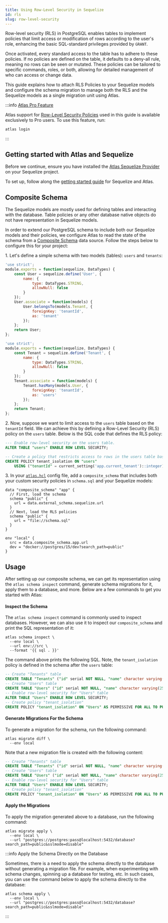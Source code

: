 ```yaml
---
title: Using Row-Level Security in Sequelize
id: rls
slug: row-level-security
---
```


Row-level security (RLS) in PostgreSQL enables tables to implement policies that limit access or modification of rows
according to the user's role, enhancing the basic SQL-standard privileges provided by `GRANT`.

Once activated, every standard access to the table has to adhere to these policies. If no policies are defined on the table,
it defaults to a deny-all rule, meaning no rows can be seen or mutated. These policies can be tailored to specific commands,
roles, or both, allowing for detailed management of who can access or change data.

This guide explains how to attach RLS Policies to your Sequelize models and configure the schema
migration to manage both the RLS and the Sequelize models as a single migration unit using Atlas.

:::info [Atlas Pro Feature](/features#pro-plan)

Atlas support for [Row-Level Security Policies](/atlas-schema/hcl#row-level-security-policy) used in
this guide is available exclusively to Pro users. To use this feature, run:

```
atlas login
```

:::

## Getting started with Atlas and Sequelize
Before we continue, ensure you have installed the [Atlas Sequelize Provider](https://github.com/ariga/atlas-provider-sequelize)
on your Sequelize project.

To set up, follow along the [getting started guide](/guides/orms/sequelize) for Sequelize and Atlas.

## Composite Schema

The Sequelize models are mostly used for defining tables and interacting with the database. Table policies
or any other database native objects do not have representation in Sequelize models.

In order to extend our PostgreSQL schema to include both our Sequelize models and their policies, we configure Atlas to
read the state of the schema from a [Composite Schema](/atlas-schema/projects#data-source-composite_schema)
data source. Follow the steps below to configure this for your project:

1\. Let's define a simple schema with two models (tables): `users` and `tenants`:

<Tabs>
<TabItem value={"user"} label={"user.js"}>

```javascript title="user.js"
'use strict';
module.exports = function(sequelize, DataTypes) {
    const User = sequelize.define('User', {
        name: {
            type: DataTypes.STRING,
            allowNull: false
        }
    });
    User.associate = function(models) {
        User.belongsTo(models.Tenant, {
            foreignKey: 'tenantId',
            as: 'tenant'
        });
    };
    return User;
};
```

</TabItem>
<TabItem value={"tenant"} label={"tenant.js"}>

```javascript title="tenant.js"
'use strict';
module.exports = function(sequelize, DataTypes) {
    const Tenant = sequelize.define('Tenant', {
        name: {
            type: DataTypes.STRING,
            allowNull: false
        }
    });
    Tenant.associate = function(models) {
        Tenant.hasMany(models.User, {
            foreignKey: 'tenantId',
            as: 'users'
        });
    };
    return Tenant;
};
```

</TabItem>
</Tabs>

2\. Now, suppose we want to limit access to the `users` table based on the `tenantId` field. We can achieve this by defining
a Row-Level Security (RLS) policy on the `users` table. Below is the SQL code that defines the RLS policy:

```sql title="schema.sql"
--- Enable row-level security on the users table.
ALTER TABLE "users" ENABLE ROW LEVEL SECURITY;

-- Create a policy that restricts access to rows in the users table based on the current tenant.
CREATE POLICY tenant_isolation ON "users"
    USING ("tenantId" = current_setting('app.current_tenant')::integer);
```

3\. In your [`atlas.hcl`](/guides/orms/sequelize#standalone-mode) config file, add a `composite_schema` that includes both your custom security
policies in `schema.sql` and your Sequelize models:

```hcl title="atlas.hcl"
data "composite_schema" "app" {
  // First, load the schema
  schema "public" {
    url = data.external_schema.sequelize.url
  }
  // Next, load the RLS policies
  schema "public" {
    url = "file://schema.sql"
  }
}

env "local" {
  src = data.composite_schema.app.url
  dev = "docker://postgres/15/dev?search_path=public"
}
```

## Usage

After setting up our composite schema, we can get its representation using the `atlas schema inspect` command, generate
schema migrations for it, apply them to a database, and more. Below are a few commands to get you started with Atlas:

#### Inspect the Schema

The `atlas schema inspect` command is commonly used to inspect databases. However, we can also use it to inspect our
`composite_schema` and print the SQL representation of it:

```shell
atlas schema inspect \
  --env local \
  --url env://src \
  --format '{{ sql . }}'
```

The command above prints the following SQL. Note, the `tenant_isolation` policy is defined in the schema after the `users`
table:

```sql
-- Create "Tenants" table
CREATE TABLE "Tenants" ("id" serial NOT NULL, "name" character varying(255) NOT NULL, "createdAt" timestamptz NOT NULL, "updatedAt" timestamptz NOT NULL, PRIMARY KEY ("id"));
-- Create "Users" table
CREATE TABLE "Users" ("id" serial NOT NULL, "name" character varying(255) NOT NULL, "createdAt" timestamptz NOT NULL, "updatedAt" timestamptz NOT NULL, "tenantId" integer NULL, PRIMARY KEY ("id"), CONSTRAINT "Users_tenantId_fkey" FOREIGN KEY ("tenantId") REFERENCES "Tenants" ("id") ON UPDATE CASCADE ON DELETE SET NULL);
-- Enable row-level security for "Users" table
ALTER TABLE "Users" ENABLE ROW LEVEL SECURITY;
-- Create policy "tenant_isolation"
CREATE POLICY "tenant_isolation" ON "Users" AS PERMISSIVE FOR ALL TO PUBLIC USING ("tenantId" = (current_setting('app.current_tenant'::text))::integer);
```

#### Generate Migrations For the Schema

To generate a migration for the schema, run the following command:

```shell
atlas migrate diff \
  --env local
```

Note that a new migration file is created with the following content:

```sql title="migrations/20240712090543.sql"
-- Create "Tenants" table
CREATE TABLE "Tenants" ("id" serial NOT NULL, "name" character varying(255) NOT NULL, "createdAt" timestamptz NOT NULL, "updatedAt" timestamptz NOT NULL, PRIMARY KEY ("id"));
-- Create "Users" table
CREATE TABLE "Users" ("id" serial NOT NULL, "name" character varying(255) NOT NULL, "createdAt" timestamptz NOT NULL, "updatedAt" timestamptz NOT NULL, "tenantId" integer NULL, PRIMARY KEY ("id"), CONSTRAINT "Users_tenantId_fkey" FOREIGN KEY ("tenantId") REFERENCES "Tenants" ("id") ON UPDATE CASCADE ON DELETE SET NULL);
-- Enable row-level security for "Users" table
ALTER TABLE "Users" ENABLE ROW LEVEL SECURITY;
-- Create policy "tenant_isolation"
CREATE POLICY "tenant_isolation" ON "Users" AS PERMISSIVE FOR ALL TO PUBLIC USING ("tenantId" = (current_setting('app.current_tenant'::text))::integer);
```

#### Apply the Migrations

To apply the migration generated above to a database, run the following command:

```
atlas migrate apply \
  --env local \
  --url "postgres://postgres:pass@localhost:5432/database?search_path=public&sslmode=disable"
```

:::info Apply the Schema Directly on the Database

Sometimes, there is a need to apply the schema directly to the database without generating a migration file. For example,
when experimenting with schema changes, spinning up a database for testing, etc. In such cases, you can use the command
below to apply the schema directly to the database:

```shell
atlas schema apply \
  --env local \
  --url "postgres://postgres:pass@localhost:5432/database?search_path=public&sslmode=disable"
```
:::
